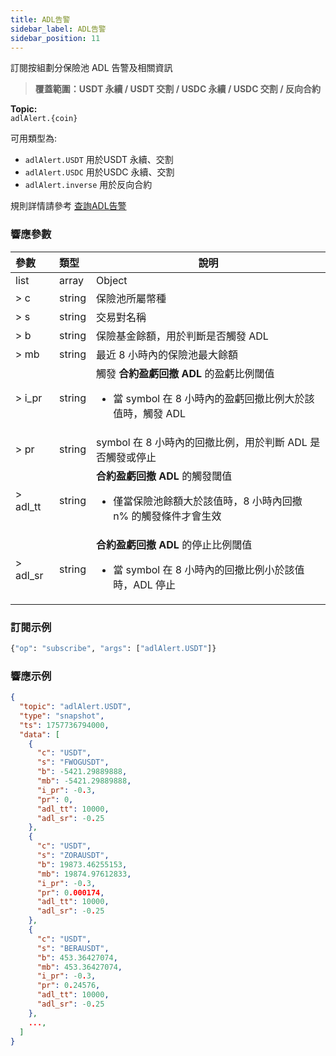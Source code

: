 ```yaml
---
title: ADL告警
sidebar_label: ADL告警
sidebar_position: 11
---
```


訂閱按組劃分保險池 ADL 告警及相關資訊
> **覆蓋範圍：USDT 永續 / USDT 交割 / USDC 永續 / USDC 交割 / 反向合約**

**Topic:**<br/>
`adlAlert.{coin}`  

可用類型為:
- `adlAlert.USDT` 用於USDT 永續、交割
- `adlAlert.USDC` 用於USDC 永續、交割
- `adlAlert.inverse` 用於反向合約

規則詳情請參考 [查詢ADL告警](/v5/market/adl-alert) 

### 響應參數
| 參數   | 類型 | 說明 |
|:-------|:-----|----- |
|list    | array | Object |
|> c     | string | 保險池所屬幣種 |
|> s     | string | 交易對名稱 |
|> b     | string | 保險基金餘額，用於判斷是否觸發 ADL |
|> mb    | string | 最近 8 小時內的保險池最大餘額 |
|> i_pr  | string | 觸發 **合約盈虧回撤 ADL** 的盈虧比例閾值 <ul><li>當 symbol 在 8 小時內的盈虧回撤比例大於該值時，觸發 ADL</li></ul> |
|> pr    | string | symbol 在 8 小時內的回撤比例，用於判斷 ADL 是否觸發或停止 |
|> adl_tt | string | **合約盈虧回撤 ADL** 的觸發閾值 <ul><li>僅當保險池餘額大於該值時，8 小時內回撤 n% 的觸發條件才會生效</li></ul> |
|> adl_sr | string | **合約盈虧回撤 ADL** 的停止比例閾值 <ul><li>當 symbol 在 8 小時內的回撤比例小於該值時，ADL 停止</li></ul> |

### 訂閱示例

```python
{"op": "subscribe", "args": ["adlAlert.USDT"]}
```

### 響應示例

```json
{
  "topic": "adlAlert.USDT",
  "type": "snapshot",
  "ts": 1757736794000,
  "data": [
    {
      "c": "USDT",
      "s": "FWOGUSDT",
      "b": -5421.29889888,
      "mb": -5421.29889888,
      "i_pr": -0.3,
      "pr": 0,
      "adl_tt": 10000,
      "adl_sr": -0.25
    },
    {
      "c": "USDT",
      "s": "ZORAUSDT",
      "b": 19873.46255153,
      "mb": 19874.97612833,
      "i_pr": -0.3,
      "pr": 0.000174,
      "adl_tt": 10000,
      "adl_sr": -0.25
    },
    {
      "c": "USDT",
      "s": "BERAUSDT",
      "b": 453.36427074,
      "mb": 453.36427074,
      "i_pr": -0.3,
      "pr": 0.24576,
      "adl_tt": 10000,
      "adl_sr": -0.25
    },
    ...,
  ]
}
```
